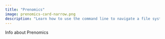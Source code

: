 ```yaml
---
title: "Prenomics"
image: prenomics-card-narrow.png
description: "Learn how to use the command line to navigate a file system and carry out simple tasks."
---
```


Info about Prenomics
